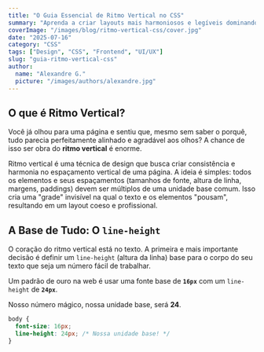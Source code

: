 ```yaml
---
title: "O Guia Essencial de Ritmo Vertical no CSS"
summary: "Aprenda a criar layouts mais harmoniosos e legíveis dominando o ritmo vertical, a técnica de espaçamento que alinha todos os seus elementos a uma grade invisível."
coverImage: "/images/blog/ritmo-vertical-css/cover.jpg"
date: "2025-07-16"
category: "CSS"
tags: ["Design", "CSS", "Frontend", "UI/UX"]
slug: "guia-ritmo-vertical-css"
author:
  name: "Alexandre G."
  picture: "/images/authors/alexandre.jpg"
---
```


## O que é Ritmo Vertical?

Você já olhou para uma página e sentiu que, mesmo sem saber o porquê, tudo parecia perfeitamente alinhado e agradável aos olhos? A chance de isso ser obra do **ritmo vertical** é enorme.

Ritmo vertical é uma técnica de design que busca criar consistência e harmonia no espaçamento vertical de uma página. A ideia é simples: todos os elementos e seus espaçamentos (tamanhos de fonte, altura de linha, margens, paddings) devem ser múltiplos de uma unidade base comum. Isso cria uma "grade" invisível na qual o texto e os elementos "pousam", resultando em um layout coeso e profissional.

## A Base de Tudo: O `line-height`

O coração do ritmo vertical está no texto. A primeira e mais importante decisão é definir um `line-height` (altura da linha) base para o corpo do seu texto que seja um número fácil de trabalhar.

Um padrão de ouro na web é usar uma fonte base de **`16px`** com um `line-height` de **`24px`**.

Nosso número mágico, nossa unidade base, será **24**.

```css
body {
  font-size: 16px;
  line-height: 24px; /* Nossa unidade base! */
}